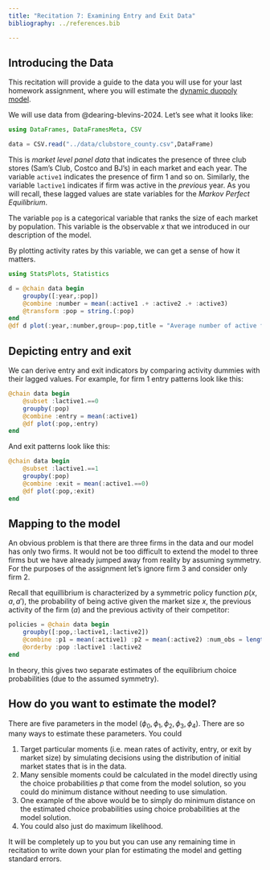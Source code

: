 ```yaml
---
title: "Recitation 7: Examining Entry and Exit Data"
bibliography: ../references.bib

---
```


## Introducing the Data

This recitation will provide a guide to the data you will use for your last homework assignment, where you will estimate the [dynamic duopoly model](/models/entry-exit.ipynb).

We will use data from @dearing-blevins-2024. Let's see what it looks like:

```julia
using DataFrames, DataFramesMeta, CSV

data = CSV.read("../data/clubstore_county.csv",DataFrame)

```

This is *market level panel data* that indicates the presence of three club stores (Sam's Club, Costco and BJ's) in each market and each year. The variable `active1` indicates the presence of firm 1 and so on. Similarly, the variable `lactive1` indicates if firm was active in the *previous* year. As you will recall, these lagged values are state variables for the *Markov Perfect Equilibrium*.

The variable `pop` is a categorical variable that ranks the size of each market by population. This variable is the observable $x$ that we introduced in our description of the model.

By plotting activity rates by this variable, we can get a sense of how it matters.

```julia
using StatsPlots, Statistics

d = @chain data begin
    groupby([:year,:pop])
    @combine :number = mean(:active1 .+ :active2 .+ :active3) 
    @transform :pop = string.(:pop)
end
@df d plot(:year,:number,group=:pop,title = "Average number of active firms by year and market size")

```

## Depicting entry and exit

We can derive entry and exit indicators by comparing activity dummies with their lagged values. For example, for firm 1 entry patterns look like this:

```julia
@chain data begin
    @subset :lactive1.==0
    groupby(:pop)
    @combine :entry = mean(:active1)
    @df plot(:pop,:entry)
end

```

And exit patterns look like this:
```julia
@chain data begin
    @subset :lactive1.==1
    groupby(:pop)
    @combine :exit = mean(:active1.==0)
    @df plot(:pop,:exit)
end

```

## Mapping to the model

An obvious problem is that there are three firms in the data and our model has only two firms. It would not be too difficult to extend the model to three firms but we have already jumped away from reality by assuming symmetry. For the purposes of the assignment let's ignore firm 3 and consider only firm 2.

Recall that equillibrium is characterized by a symmetric policy function $p(x,a,a')$, the probability of being active given the market size $x$, the previous activity of the firm ($a$) and the previous activity of their competitor:

```julia
policies = @chain data begin
    groupby([:pop,:lactive1,:lactive2])
    @combine :p1 = mean(:active1) :p2 = mean(:active2) :num_obs = length(:active1)
    @orderby :pop :lactive1 :lactive2
end
```

In theory, this gives two separate estimates of the equilibrium choice probabilities (due to the assumed symmetry).

## How do you want to estimate the model?

There are five parameters in the model ($\phi_{0},\phi_{1},\phi_{2},\phi_{3},\phi_{4}$). There are so many ways to estimate these parameters. You could

1. Target particular moments (i.e. mean rates of activity, entry, or exit by market size) by simulating decisions using the distribution of initial market states that is in the data.
2. Many sensible moments could be calculated in the model directly using the choice probabilities $p$ that come from the model solution, so you could do minimum distance without needing to use simulation.
3. One example of the above would be to simply do minimum distance on the estimated choice probabilities using choice probabilities at the model solution.
4. You could also just do maximum likelihood.

It will be completely up to you but you can use any remaining time in recitation to write down your plan for estimating the model and getting standard errors.